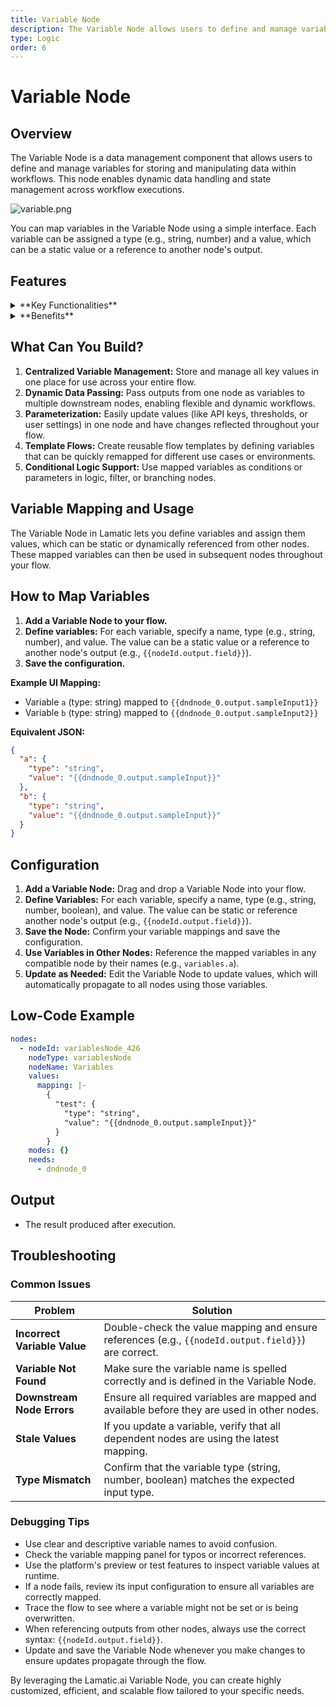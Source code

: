 ```yaml
---
title: Variable Node
description: The Variable Node allows users to define and manage variables for storing and manipulating data within workflows.
type: Logic
order: 6
---
```


# Variable Node

<NodeOverview slug="variable-node" type="logic" />

## Overview

The Variable Node is a data management component that allows users to define and manage variables for storing and manipulating data within workflows. This node enables dynamic data handling and state management across workflow executions.

![variable.png](../img/variable/variable.png)

<NodeTypeInfo 
  batchTrigger={false}
  eventTrigger={false}
  action={true}
  description="This node is an **Action** node that defines and manages variables for data storage and manipulation within workflows."
/>



You can map variables in the Variable Node using a simple interface. Each variable can be assigned a type (e.g., string, number) and a value, which can be a static value or a reference to another node's output.

## Features

<details>
  <summary>**Key Functionalities**</summary>

1. **Variable Mapping:** Easily define and map variables with static values or dynamic references from other nodes.

2. **Reusability:** Use mapped variables throughout your flow, reducing redundancy and improving maintainability.

3. **Dynamic Referencing:** Reference outputs from previous nodes to make your flows adaptable and data-driven.

4. **Centralized Management:** Manage all your flow variables in one place for better organization and clarity.

5. **Seamless Integration:** Integrate mapped variables with any node that supports variable input, enabling flexible and powerful automation.

</details>

<details>
  <summary>**Benefits**</summary>

1. **Enhanced Flow Customization:** Tailor flows to meet specific business or operational needs.

1. **Streamlined Automation:** Minimize manual intervention with robust, automated processes.

1. **Improved Efficiency:** Optimize flow by integrating complex operations directly into your flows.

1. **Reduced Development Overhead:** Empower developers to build and deploy custom logic without external systems.

1. **Scalable Design:** Create reusable logic components that adapt to various use cases and scale with your needs.

</details>

## What Can You Build?

1. **Centralized Variable Management:** Store and manage all key values in one place for use across your entire flow.
2. **Dynamic Data Passing:** Pass outputs from one node as variables to multiple downstream nodes, enabling flexible and dynamic workflows.
3. **Parameterization:** Easily update values (like API keys, thresholds, or user settings) in one node and have changes reflected throughout your flow.
4. **Template Flows:** Create reusable flow templates by defining variables that can be quickly remapped for different use cases or environments.
5. **Conditional Logic Support:** Use mapped variables as conditions or parameters in logic, filter, or branching nodes.

## Variable Mapping and Usage

The Variable Node in Lamatic lets you define variables and assign them values, which can be static or dynamically referenced from other nodes. These mapped variables can then be used in subsequent nodes throughout your flow.

## How to Map Variables

1. **Add a Variable Node to your flow.**
2. **Define variables:** For each variable, specify a name, type (e.g., string, number), and value. The value can be a static value or a reference to another node's output (e.g., `{{nodeId.output.field}}`).
3. **Save the configuration.**

**Example UI Mapping:**

- Variable `a` (type: string) mapped to `{{dndnode_0.output.sampleInput1}}`
- Variable `b` (type: string) mapped to `{{dndnode_0.output.sampleInput2}}`

**Equivalent JSON:**

```json
{
  "a": {
    "type": "string",
    "value": "{{dndnode_0.output.sampleInput}}"
  },
  "b": {
    "type": "string",
    "value": "{{dndnode_0.output.sampleInput}}"
  }
}
```

## Configuration

1. **Add a Variable Node:** Drag and drop a Variable Node into your flow.
2. **Define Variables:** For each variable, specify a name, type (e.g., string, number, boolean), and value. The value can be static or reference another node's output (e.g., `{{nodeId.output.field}}`).
3. **Save the Node:** Confirm your variable mappings and save the configuration.
4. **Use Variables in Other Nodes:** Reference the mapped variables in any compatible node by their names (e.g., `variables.a`).
5. **Update as Needed:** Edit the Variable Node to update values, which will automatically propagate to all nodes using those variables.

## Low-Code Example

```yaml
nodes:
  - nodeId: variablesNode_426
    nodeType: variablesNode
    nodeName: Variables
    values:
      mapping: |-
        {
          "test": {
            "type": "string",
            "value": "{{dndnode_0.output.sampleInput}}"
          }
        }
    modes: {}
    needs:
      - dndnode_0
```

## Output

- The result produced after execution.

## Troubleshooting

### Common Issues

| **Problem**                | **Solution**                                                                                 |
|---------------------------|---------------------------------------------------------------------------------------------|
| **Incorrect Variable Value** | Double-check the value mapping and ensure references (e.g., `{{nodeId.output.field}}`) are correct. |
| **Variable Not Found**     | Make sure the variable name is spelled correctly and is defined in the Variable Node.        |
| **Downstream Node Errors** | Ensure all required variables are mapped and available before they are used in other nodes.  |
| **Stale Values**           | If you update a variable, verify that all dependent nodes are using the latest mapping.      |
| **Type Mismatch**          | Confirm that the variable type (string, number, boolean) matches the expected input type.    |

### Debugging Tips

- Use clear and descriptive variable names to avoid confusion.
- Check the variable mapping panel for typos or incorrect references.
- Use the platform's preview or test features to inspect variable values at runtime.
- If a node fails, review its input configuration to ensure all variables are correctly mapped.
- Trace the flow to see where a variable might not be set or is being overwritten.
- When referencing outputs from other nodes, always use the correct syntax: `{{nodeId.output.field}}`.
- Update and save the Variable Node whenever you make changes to ensure updates propagate through the flow.

By leveraging the Lamatic.ai Variable Node, you can create highly customized, efficient, and scalable flow tailored to your specific needs.


